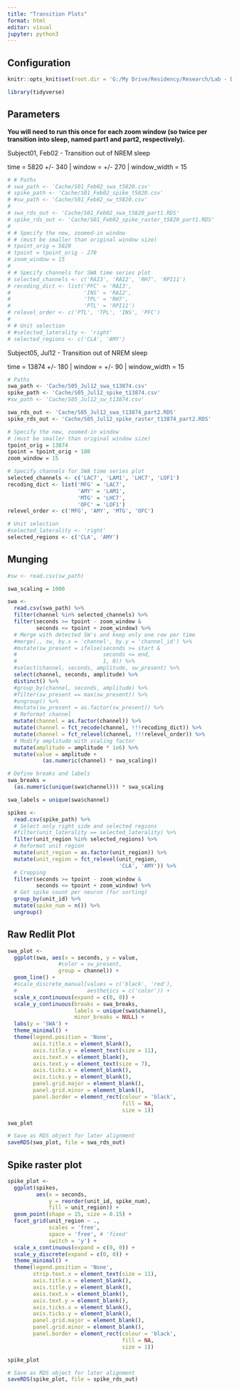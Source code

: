 ---
title: "Transition Plots"
format: html
editor: visual
jupyter: python3
---

## Configuration

```{r, setup, include = FALSE}
knitr::opts_knit$set(root.dir = 'G:/My Drive/Residency/Research/Lab - Damisah/Project - Sleep/Revisions')
```

```{r}
library(tidyverse)
```

## Parameters

**You will need to run this once for each zoom window (so twice per transition into sleep, named part1 and part2, respectively).**

Subject01, Feb02 - Transition out of NREM sleep

time = 5820 +/- 340 \| window = +/- 270 \| window_width = 15

```{r}
# # Paths
# swa_path <- 'Cache/S01_Feb02_swa_t5820.csv'
# spike_path <- 'Cache/S01_Feb02_spike_t5820.csv'
# #sw_path <- 'Cache/S01_Feb02_sw_t5820.csv'
# 
# swa_rds_out <- 'Cache/S01_Feb02_swa_t5820_part1.RDS'
# spike_rds_out <- 'Cache/S01_Feb02_spike_raster_t5820_part1.RDS'
# 
# # Specify the new, zoomed-in window
# # (must be smaller than original window size)
# tpoint_orig = 5820
# tpoint = tpoint_orig - 270
# zoom_window = 15
# 
# # Specify channels for SWA time series plot
# selected_channels <- c('RAI3', 'RAI2', 'RH7', 'RPI11')
# recoding_dict <- list('PFC' = 'RAI3',
#                       'INS' = 'RAI2',
#                       'TPL' = 'RH7',
#                       'PTL' = 'RPI11')
# relevel_order <- c('PTL', 'TPL', 'INS', 'PFC')
# 
# # Unit selection
# #selected_laterality <- 'right'
# selected_regions <- c('CLA', 'AMY')
```

Subject05, Jul12 - Transition out of NREM sleep

time = 13874 +/- 180 \| window = +/- 90 \| window_width = 15

```{r}
# Paths
swa_path <- 'Cache/S05_Jul12_swa_t13874.csv'
spike_path <- 'Cache/S05_Jul12_spike_t13874.csv'
#sw_path <- 'Cache/S05_Jul12_sw_t13874.csv'

swa_rds_out <- 'Cache/S05_Jul12_swa_t13874_part2.RDS'
spike_rds_out <- 'Cache/S05_Jul12_spike_raster_t13874_part2.RDS'

# Specify the new, zoomed-in window
# (must be smaller than original window size)
tpoint_orig = 13874
tpoint = tpoint_orig + 180
zoom_window = 15

# Specify channels for SWA time series plot
selected_channels <- c('LAC7', 'LAM1', 'LHC7', 'LOF1')
recoding_dict <- list('MFG' = 'LAC7',
                      'AMY' = 'LAM1',
                      'MTG' = 'LHC7',
                      'OFC' = 'LOF1')
relevel_order <- c('MFG', 'AMY', 'MTG', 'OFC')

# Unit selection
#selected_laterality <- 'right'
selected_regions <- c('CLA', 'AMY')
```

## Munging

```{r}
#sw <- read.csv(sw_path)

swa_scaling = 1000

swa <- 
  read.csv(swa_path) %>%
  filter(channel %in% selected_channels) %>%
  filter(seconds >= tpoint - zoom_window & 
         seconds <= tpoint + zoom_window) %>%
  # Merge with detected SW's and keep only one row per time
  #merge(., sw, by.x = 'channel', by.y = 'channel_id') %>%
  #mutate(sw_present = ifelse(seconds >= start & 
  #                           seconds <= end, 
  #                           1, 0)) %>%
  #select(channel, seconds, amplitude, sw_present) %>%
  select(channel, seconds, amplitude) %>%
  distinct() %>%
  #group_by(channel, seconds, amplitude) %>%
  #filter(sw_present == max(sw_present)) %>%
  #ungroup() %>%
  #mutate(sw_present = as.factor(sw_present)) %>%
  # Reformat channel
  mutate(channel = as.factor(channel)) %>%
  mutate(channel = fct_recode(channel, !!!recoding_dict)) %>%
  mutate(channel = fct_relevel(channel, !!!relevel_order)) %>%
  # Modify amplitude with scaling factor
  mutate(amplitude = amplitude * 1e6) %>%
  mutate(value = amplitude + 
           (as.numeric(channel) * swa_scaling))

# Define breaks and labels
swa_breaks = 
  (as.numeric(unique(swa$channel))) * swa_scaling

swa_labels = unique(swa$channel)
```

```{r}
spikes <- 
  read.csv(spike_path) %>%
  # Select only right side and selected regions
  #filter(unit_laterality == selected_laterality) %>%
  filter(unit_region %in% selected_regions) %>%
  # Reformat unit region
  mutate(unit_region = as.factor(unit_region)) %>%
  mutate(unit_region = fct_relevel(unit_region, 
                                   'CLA', 'AMY')) %>%
  # Cropping
  filter(seconds >= tpoint - zoom_window & 
         seconds <= tpoint + zoom_window) %>% 
  # Get spike count per neuron (for sorting)
  group_by(unit_id) %>% 
  mutate(spike_num = n()) %>% 
  ungroup()
```

## Raw Redlit Plot

```{r}
swa_plot <- 
  ggplot(swa, aes(x = seconds, y = value, 
                #color = sw_present, 
                group = channel)) + 
  geom_line() +
  #scale_discrete_manual(values = c('black', 'red'),
  #                      aesthetics = c('color')) + 
  scale_x_continuous(expand = c(0, 0)) +
  scale_y_continuous(breaks = swa_breaks,
                     labels = unique(swa$channel), 
                     minor_breaks = NULL) + 
  labs(y = 'SWA') +
  theme_minimal() + 
  theme(legend.position = 'None',
        axis.title.x = element_blank(),
        axis.title.y = element_text(size = 11),
        axis.text.x = element_blank(),
        axis.text.y = element_text(size = 7),
        axis.ticks.x = element_blank(),
        axis.ticks.y = element_blank(),
        panel.grid.major = element_blank(),
        panel.grid.minor = element_blank(),
        panel.border = element_rect(colour = 'black', 
                                    fill = NA, 
                                    size = 1))

swa_plot
```

```{r}
# Save as RDS object for later alignment
saveRDS(swa_plot, file = swa_rds_out) 
```

## Spike raster plot

```{r}
spike_plot <- 
  ggplot(spikes, 
         aes(x = seconds,
             y = reorder(unit_id, spike_num),
             fill = unit_region)) +
  geom_point(shape = 15, size = 0.15) + 
  facet_grid(unit_region ~ .,
             scales = 'free',
             space = 'free', # 'fixed'
             switch = 'y') + 
  scale_x_continuous(expand = c(0, 0)) +
  scale_y_discrete(expand = c(0, 0)) +
  theme_minimal() +
  theme(legend.position = 'None',
        strip.text.x = element_text(size = 11),
        axis.title.x = element_blank(),
        axis.title.y = element_blank(),
        axis.text.x = element_blank(),
        axis.text.y = element_blank(),
        axis.ticks.x = element_blank(),
        axis.ticks.y = element_blank(),
        panel.grid.major = element_blank(),
        panel.grid.minor = element_blank(),
        panel.border = element_rect(colour = 'black',
                                    fill = NA,
                                    size = 1))

spike_plot
```

```{r}
# Save as RDS object for later alignment
saveRDS(spike_plot, file = spike_rds_out)
```
